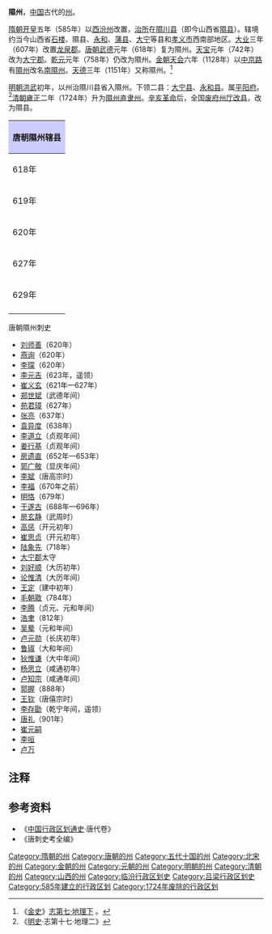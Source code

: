 '''隰州'''，[[中国|中国]]古代的[[州|州]]。

[[隋朝|隋朝]][[开皇|开皇]]五年（585年）以[[西汾州|西汾州]]改置，[[治所|治所]]在[[隰川县|隰川县]]（即今山西省[[隰县|隰县]]）。辖境约当今山西省[[石楼县|石楼]]、隰县、[[永和县|永和]]、[[蒲县|蒲县]]、[[大宁县|大宁]]等县和[[孝义市|孝义市]]西南部地区。[[大业_(年号)|大业]]三年（607年）改置[[龙泉郡|龙泉郡]]。[[唐朝|唐朝]][[武德|武德]]元年（618年）复为隰州。[[天宝_(唐朝)|天宝]]元年（742年）改为[[大宁郡|大宁郡]]。[[乾元_(唐朝)|乾元]]元年（758年）仍改为隰州。[[金朝|金朝]][[天会_(金朝)|天会]]六年（1128年）以[[中京路|中京路]]有[[隰州_(辽朝)|隰州]]改名[[南隰州|南隰州]]。[[天德_(金朝)|天德]]三年（1151年）又称隰州。<ref>《[[金史|金史]]》[http://www.guoxue.com/shibu/24shi/jingshi/js_026.htm 志第七·地理下] {{Wayback|url=http://www.guoxue.com/shibu/24shi/jingshi/js_026.htm |date=20200210014753 }}。</ref>

[[明朝|明朝]][[洪武|洪武]]初年，以州治隰川县省入隰州。下领二县：[[大宁县|大宁县]]、[[永和县|永和县]]。属[[平阳府|平阳府]]。<ref>《[[明史|明史]]·志第十七·地理二》</ref>[[清朝|清朝]][[雍正|雍正]]二年（1724年）升为[[隰州直隶州|隰州直隶州]]。[[辛亥革命|辛亥革命]]后，全国[[废府州厅改县|废府州厅改县]]，改为隰县。

{| align=center class="wikitable" style="width:600px; text-align:center"
|-
!colspan="2" style="background:#ccccff"|'''唐朝隰州辖县'''
|-
|618年||[[隰川县|隰川县]]<ref>今[[山西省|山西省]][[隰县|隰县]]</ref>、[[蒲县|蒲县]]<ref>今[[山西省|山西省]][[蒲县|蒲县]]</ref>、[[永和县|永和县]]、[[石楼县|石楼县]]（[[温泉县|温泉县]]<ref>今[[山西省|山西省]][[交口县|交口县]][[温泉乡|温泉乡]]</ref>来属）
|-
|619年||[[隰川县|隰川县]]、[[温泉县|温泉县]]（[[蒲县|蒲县]]改属[[昌州|昌州]]，[[永和县|永和县]]改属[[东和州|东和州]]，[[石楼县|石楼县]]改属[[西德州|西德州]]）
|-
|620年||[[隰川县|隰川县]]（[[温泉县|温泉县]]改属[[北温州|北温州]]）
|-
|627年||[[隰川县|隰川县]]（[[蒲县|蒲县]]、[[大宁县|大宁县]]、[[温泉县|温泉县]]来属）
|-
|629年||[[隰川县|隰川县]]、[[蒲县|蒲县]]、[[大宁县|大宁县]]<ref>今[[山西省|山西省]][[大宁县|大宁县]]</ref>、[[温泉县|温泉县]]（[[永和县|永和县]]<ref>今[[山西省|山西省]][[永和县|永和县]]</ref>、[[石楼县|石楼县]]来属）
|-
|}
;唐朝隰州刺史
*[[刘师善|刘师善]]（620年）
*[[燕询|燕询]]（620年）
*[[李琛|李琛]]（620年）
*[[李元吉|李元吉]]（623年，遥领）
*[[崔义玄|崔义玄]]（621年—627年）
*[[郑世斌|郑世斌]]（武德年间）
*[[苑君璋|苑君璋]]（627年）
*[[张亮|张亮]]（637年）
*[[袁异度|袁异度]]（638年）
*[[李道立|李道立]]（贞观年间）
*[[姜行基|姜行基]]（贞观年间）
*[[房遗直|房遗直]]（652年—653年）
*[[郭广敬|郭广敬]]（显庆年间）
*[[李斌|李斌]]（唐高宗时）
*[[李福|李福]]（670年之前）
*[[明恪|明恪]]（679年）
*[[于遂古|于遂古]]（688年—696年）
*[[房玄静|房玄静]]（武周时）
*[[高惩|高惩]]（开元初年）
*[[崔思贞|崔思贞]]（开元初年）
*[[陆象先|陆象先]]（718年）
*[[大宁郡|大宁郡]]太守
*[[刘好顺|刘好顺]]（大历初年）
*[[论惟清|论惟清]]（大历年间）
*[[王定|王定]]（建中初年）
*[[毛朝敭|毛朝敭]]（784年）
*[[李腾|李腾]]（贞元、元和年间）
*[[浩聿|浩聿]]（812年）
*[[吴晕|吴晕]]（元和年间）
*[[卢元勋|卢元勋]]（长庆初年）
*[[鲁琡|鲁琡]]（大和年间）
*[[狄惟谦|狄惟谦]]（大中年间）
*[[杨思立|杨思立]]（咸通初年）
*[[卢知宗|卢知宗]]（咸通年间）
*[[郭握|郭握]]（888年）
*[[王钦|王钦]]（唐僖宗时）
*[[李存勖|李存勖]]（乾宁年间，遥领）
*[[唐礼|唐礼]]（901年）
*[[崔元嗣|崔元嗣]]
*[[李咺|李咺]]
*[[卢万|卢万]]
== 注释 ==
{{Reflist|2}}

== 参考资料 ==
*《[[中国行政区划通史|中国行政区划通史]]·唐代卷》
*《唐刺史考全编》

{{隋朝行政區劃|nocat}}
{{唐朝行政區劃|nocat}}
{{五代行政區劃|nocat}}
{{北宋行政区划|nocat}}
{{金朝行政区划|nocat}}
{{清朝山西省行政區劃|nocat}}

{{DEFAULTSORT:X}}
[[Category:隋朝的州|Category:隋朝的州]]
[[Category:唐朝的州|Category:唐朝的州]]
[[Category:五代十国的州|Category:五代十国的州]]
[[Category:北宋的州|Category:北宋的州]]
[[Category:金朝的州|Category:金朝的州]]
[[Category:元朝的州|Category:元朝的州]]
[[Category:明朝的州|Category:明朝的州]]
[[Category:清朝的州|Category:清朝的州]]
[[Category:山西的州|Category:山西的州]]
[[Category:临汾行政区划史|Category:临汾行政区划史]]
[[Category:吕梁行政区划史|Category:吕梁行政区划史]]
[[Category:585年建立的行政区划|Category:585年建立的行政区划]]
[[Category:1724年废除的行政区划|Category:1724年废除的行政区划]]